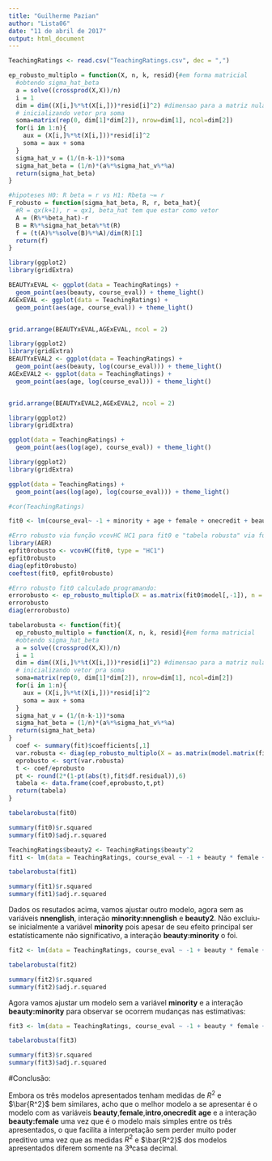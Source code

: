 ```yaml
---
title: "Guilherme Pazian"
author: "Lista06"
date: "11 de abril de 2017"
output: html_document
---
```


```r
TeachingRatings <- read.csv("TeachingRatings.csv", dec = ",")
```


```r
ep_robusto_multiplo = function(X, n, k, resid){#em forma matricial
  #obtendo sigma_hat_beta
  a = solve((crossprod(X,X))/n)
  i = 1
  dim = dim((X[i,]%*%t(X[i,]))*resid[i]^2) #dimensao para a matriz nula
  # inicializando vetor pra soma
  soma=matrix(rep(0, dim[1]*dim[2]), nrow=dim[1], ncol=dim[2]) 
  for(i in 1:n){
    aux = (X[i,]%*%t(X[i,]))*resid[i]^2
    soma = aux + soma
  }
  sigma_hat_v = (1/(n-k-1))*soma
  sigma_hat_beta = (1/n)*(a%*%sigma_hat_v%*%a)
  return(sigma_hat_beta)
}

#hipoteses H0: R beta = r vs H1: Rbeta ~= r
F_robusto = function(sigma_hat_beta, R, r, beta_hat){
  #R = qx(k+1), r = qx1, beta_hat tem que estar como vetor
  A = (R%*%beta_hat)-r
  B = R%*%sigma_hat_beta%*%t(R)
  f = (t(A)%*%solve(B)%*%A)/dim(R)[1]
  return(f)
}
```


```r
library(ggplot2)
library(gridExtra)

BEAUTYxEVAL <- ggplot(data = TeachingRatings) +
  geom_point(aes(beauty, course_eval)) + theme_light()
AGExEVAL <- ggplot(data = TeachingRatings) +
  geom_point(aes(age, course_eval)) + theme_light()


grid.arrange(BEAUTYxEVAL,AGExEVAL, ncol = 2)
```

```r
library(ggplot2)
library(gridExtra)
BEAUTYxEVAL2 <- ggplot(data = TeachingRatings) +
  geom_point(aes(beauty, log(course_eval))) + theme_light()
AGExEVAL2 <- ggplot(data = TeachingRatings) +
  geom_point(aes(age, log(course_eval))) + theme_light()


grid.arrange(BEAUTYxEVAL2,AGExEVAL2, ncol = 2)
```

```r
library(ggplot2)
library(gridExtra)

ggplot(data = TeachingRatings) +
  geom_point(aes(log(age), course_eval)) + theme_light()
```

```r
library(ggplot2)
library(gridExtra)

ggplot(data = TeachingRatings) +
  geom_point(aes(log(age), log(course_eval))) + theme_light()
```


```r
#cor(TeachingRatings)
```

```r
fit0 <- lm(course_eval~ -1 + minority + age + female + onecredit + beauty +  intro + nnenglish, data = TeachingRatings)
```


```r
#Erro robusto via função vcovHC HC1 para fit0 e "tabela robusta" via função
library(AER)
epfit0robusto <- vcovHC(fit0, type = "HC1")
epfit0robusto
diag(epfit0robusto)
coeftest(fit0, epfit0robusto)
```



```r
#Erro robusto fit0 calculado programando:
errorobusto <- ep_robusto_multiplo(X = as.matrix(fit0$model[,-1]), n = length(fit0$residuals), k = ncol(fit0$model[,-1]), as.matrix(fit0$residuals))
errorobusto
diag(errorobusto)
```


```r
tabelarobusta <- function(fit){
  ep_robusto_multiplo = function(X, n, k, resid){#em forma matricial
  #obtendo sigma_hat_beta
  a = solve((crossprod(X,X))/n)
  i = 1
  dim = dim((X[i,]%*%t(X[i,]))*resid[i]^2) #dimensao para a matriz nula
  # inicializando vetor pra soma
  soma=matrix(rep(0, dim[1]*dim[2]), nrow=dim[1], ncol=dim[2]) 
  for(i in 1:n){
    aux = (X[i,]%*%t(X[i,]))*resid[i]^2
    soma = aux + soma
  }
  sigma_hat_v = (1/(n-k-1))*soma
  sigma_hat_beta = (1/n)*(a%*%sigma_hat_v%*%a)
  return(sigma_hat_beta)
}
  coef <- summary(fit)$coefficients[,1]
  var.robusta <- diag(ep_robusto_multiplo(X = as.matrix(model.matrix(fit)), n = length(fit$residuals), k = ncol(model.matrix(fit)), resid = as.matrix(fit$residuals)))
  eprobusto <- sqrt(var.robusta)
  t <- coef/eprobusto
  pt <- round(2*(1-pt(abs(t),fit$df.residual)),6)
  tabela <- data.frame(coef,eprobusto,t,pt)
  return(tabela)
}
```


```r
tabelarobusta(fit0)

summary(fit0)$r.squared
summary(fit0)$adj.r.squared
```

```r
TeachingRatings$beauty2 <- TeachingRatings$beauty^2
fit1 <- lm(data = TeachingRatings, course_eval ~ -1 + beauty * female + minority * nnenglish + minority:beauty + intro + onecredit + age + beauty2)
```
```r
tabelarobusta(fit1)

summary(fit1)$r.squared
summary(fit1)$adj.r.squared
```


Dados os resutados acima, vamos ajustar outro modelo, agora sem as variáveis  **nnenglish**, interação **minority:nnenglish** e **beauty2**. Não excluiu-se inicialmente a variável **minority** pois apesar de seu efeito principal ser estatísticamente não significativo, a interação **beauty:minority** o foi. 

```r
fit2 <- lm(data = TeachingRatings, course_eval ~ -1 + beauty * female + minority + intro + onecredit + age + beauty:minority)
```

```r
tabelarobusta(fit2)

summary(fit2)$r.squared
summary(fit2)$adj.r.squared
```

Agora vamos ajustar um modelo sem a variável **minority** e a interação **beauty:minority** para observar se ocorrem mudanças nas estimativas:
```r
fit3 <- lm(data = TeachingRatings, course_eval ~ -1 + beauty * female + intro + onecredit + age)
```


```r
tabelarobusta(fit3)

summary(fit3)$r.squared
summary(fit3)$adj.r.squared
```


#Conclusão:

Embora os três modelos apresentados tenham medidas de $R^2$ e $\bar{R^2}$ bem similares, acho que o melhor modelo a se apresentar é o modelo com as variáveis **beauty**,**female**,**intro**,**onecredit** **age** e a interação **beauty:female** uma vez que é o modelo mais simples entre os três apresentados, o que facilita a interpretação sem perder muito poder preditivo uma vez que as medidas $R^2$ e $\bar{R^2}$ dos modelos apresentados diferem somente na 3ªcasa decimal.
